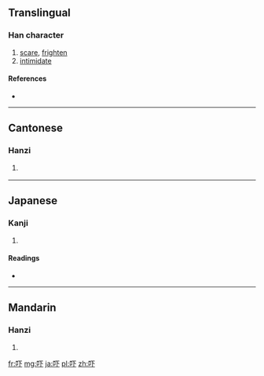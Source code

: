 {{also|嚇}}
==Translingual==

===Han character===
{{Han char|rn=30|rad=口|as=03|sn=6|four=|canj=口一卜 (RMY)|ids=⿰[[口]][[下]]}}

# [[scare]], [[frighten]]
# [[intimidate]]

====References====
* {{Han ref|kx=0177.021|dkj=03306|dj=0394.050|hdz=10577.020|uh=5413|ud=21523}}

----

==Cantonese==

===Hanzi===
{{yue-hanzi|jyut=[[haa3]], [[haa5]], [[haak3]]|y=ha3, ha5, haak3|tra=嚇}}

# {{defn|lang=yue|sort=口03}}{{non-gloss definition|grammatical particle used to emphasise an activity which goes on for a brief moment. The usage would be similar to adding ''for a while/moment''. See Mandarin [[一下]]}}
#: {{usex|lang=yue|[[等]][[我]][[諗]][[吓]]。|tr=dang2 ngo5 nam2 haa5|t=Let me think about it for a while.}}
#: {{usex|lang=yue|[[我]][[聽日]][[行]][[吓]]|tr=ngo5 ting1-jat6 haang4-haa5|t=Tomorrow, I will take a little walk.}}

----

==Japanese==

===Kanji===
{{ja-kanji|grade=|rs=口03}}

# {{defn|lang=ja|sort=口03}}

====Readings====
* {{ja-readings|on=[[か]] (ka)|kun=[[おどす]] (odosu)}}

----

==Mandarin==

===Hanzi===
{{cmn-hanzi|tra=嚇|pin=[[hè]] ([[he4]]), [[xià]] ([[xia4]])|wg=ho<sup>4</sup>, hsia<sup>4</sup>}}

# {{defn|lang=cmn|sort=口03}}

[[fr:吓]]
[[mg:吓]]
[[ja:吓]]
[[pl:吓]]
[[zh:吓]]